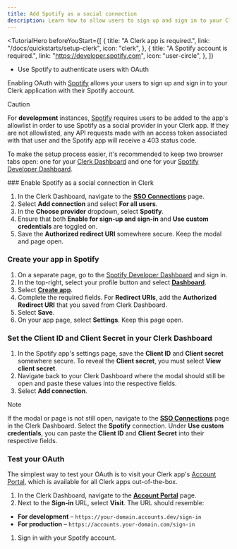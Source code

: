 ```yaml
---
title: Add Spotify as a social connection
description: Learn how to allow users to sign up and sign in to your Clerk app with their Spotify account using OAuth.
---
```


<TutorialHero
  beforeYouStart={[
    {
      title: "A Clerk app is required.",
      link: "/docs/quickstarts/setup-clerk",
      icon: "clerk",
    },
    {
      title: "A Spotify account is required.",
      link: "https://developer.spotify.com",
      icon: "user-circle",
    },
  ]}
>
  - Use Spotify to authenticate users with OAuth
</TutorialHero>

Enabling OAuth with [Spotify](https://developer.spotify.com/documentation/web-api/concepts/authorization) allows your users to sign up and sign in to your Clerk application with their Spotify account.

> [!CAUTION]
> For **development** instances, [Spotify](https://developer.spotify.com/documentation/web-api/concepts/quota-modes) requires users to be added to the app's allowlist in order to use Spotify as a social provider in your Clerk app. If they are not allowlisted, any API requests made with an access token associated with that user and the Spotify app will receive a 403 status code.

To make the setup process easier, it's recommended to keep two browser tabs open: one for your [Clerk Dashboard](https://dashboard.clerk.com/last-active?path=user-authentication/sso-connections) and one for your [Spotify Developer Dashboard](https://developer.spotify.com/).

<Steps>
  ### Enable Spotify as a social connection in Clerk

  1. In the Clerk Dashboard, navigate to the [**SSO Connections**](https://dashboard.clerk.com/last-active?path=user-authentication/sso-connections) page.
  1. Select **Add connection** and select **For all users**.
  1. In the **Choose provider** dropdown, select **Spotify**.
  1. Ensure that both **Enable for sign-up and sign-in** and **Use custom credentials** are toggled on.
  1. Save the **Authorized redirect URI** somewhere secure. Keep the modal and page open.

  ### Create your app in Spotify

  1. On a separate page, go to the [Spotify Developer Dashboard](https://developer.spotify.com/) and sign in.
  1. In the top-right, select your profile button and select [**Dashboard**](https://developer.spotify.com/dashboard).
  1. Select [**Create app**](https://developer.spotify.com/dashboard/create).
  1. Complete the required fields. For **Redirect URIs**, add the **Authorized Redirect URI** that you saved from Clerk Dashboard.
  1. Select **Save**.
  1. On your app page, select **Settings**. Keep this page open.

  ### Set the Client ID and Client Secret in your Clerk Dashboard

  1. In the Spotify app's settings page, save the **Client ID** and **Client secret** somewhere secure. To reveal the **Client secret**, you must select **View client secret**.
  1. Navigate back to your Clerk Dashboard where the modal should still be open and paste these values into the respective fields.
  1. Select **Add connection**.

  > [!NOTE]
  > If the modal or page is not still open, navigate to the [**SSO Connections**](https://dashboard.clerk.com/last-active?path=user-authentication/sso-connections) page in the Clerk Dashboard. Select the **Spotify** connection. Under **Use custom credentials**, you can paste the **Client ID** and **Client Secret** into their respective fields.

  ### Test your OAuth

  The simplest way to test your OAuth is to visit your Clerk app's [Account Portal](/docs/customization/account-portal/overview), which is available for all Clerk apps out-of-the-box.

  1. In the Clerk Dashboard, navigate to the [**Account Portal**](https://dashboard.clerk.com/last-active?path=account-portal) page.
  1. Next to the **Sign-in** URL, select **Visit**. The URL should resemble:

  - **For development** – `https://your-domain.accounts.dev/sign-in`
  - **For production** – `https://accounts.your-domain.com/sign-in`

  1. Sign in with your Spotify account.
</Steps>
